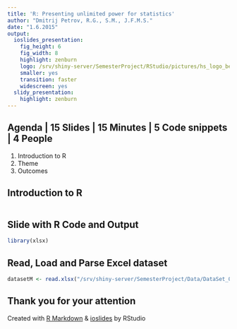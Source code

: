 ```yaml
---
title: 'R: Presenting unlimited power for statistics'
author: "Dmitrij Petrov, R.G., S.M., J.F.M.S."
date: "1.6.2015"
output:
  ioslides_presentation:
    fig_height: 6
    fig_width: 8
    highlight: zenburn
    logo: /srv/shiny-server/SemesterProject/RStudio/pictures/hs_logo_besser.png
    smaller: yes
    transition: faster
    widescreen: yes
  slidy_presentation:
    highlight: zenburn
---
```


## Agenda | 15 Slides | 15 Minutes | 5 Code snippets | 4 People

1. Introduction to R
2. Theme
3. Outcomes

## Introduction to R

```r

```


## Slide with R Code and Output

```r
library(xlsx)
```

## Read, Load and Parse Excel dataset

```r

datasetM <- read.xlsx("/srv/shiny-server/SemesterProject/Data/DataSet_01.xlsx", sheetIndex = 1, endRow=277)

```

## Thank you for your attention

Created with [R Markdown](http://rmarkdown.rstudio.com/) & [ioslides](http://rmarkdown.rstudio.com/ioslides_presentation_format.html) by RStudio


